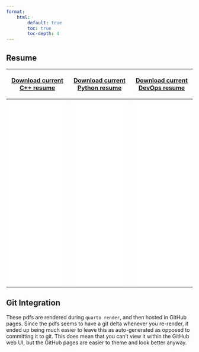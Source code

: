 ```yaml
---
format:
    html:
        default: true
        toc: true
        toc-depth: 4
---
```


::: {.content-visible when-format="html"}

## Resume
```{=html}
<table>
  <thead>
    <tr>
      <th>
        <p class="text-center">
          <a class="btn btn-primary btn-lg cv-download" href="cpp_resume.pdf" target="_blank"> <i class="fa-solid fa-file-arrow-down"></i> Download current C++ resume </a>
        </p>
      </th>
      <th> <p class="text-center">
          <a class="btn btn-primary btn-lg cv-download" href="python_resume.pdf" target="_blank"> <i class="fa-solid fa-file-arrow-down"></i> Download current Python resume </a>
        </p>
      </th>
      <th>
        <p class="text-center">
          <a class="btn btn-primary btn-lg cv-download" href="devops_resume.pdf" target="_blank"> <i class="fa-solid fa-file-arrow-down"></i> Download current DevOps resume  </a>
        </p>
      </th>
    </tr>
  </thead>
  <tbody>
    <tr>
      <td>
        <iframe src="cpp_resume.pdf" height=500px style="border: 0.5px" position="absolute" top=0 left=0 width=100% height=100%></iframe>
      </td>
      <td>
        <iframe src="python_resume.pdf" height=500px style="border: 0.5px" position="absolute" top=0 left=0 width=100% height=100%></iframe>
      </td>
      <td>
        <iframe src="devops_resume.pdf" height=500px style="border: 0.5px" position="absolute" top=0 left=0 width=100% height=100%></iframe>
      </td>
    </tr>
  </tbody>
<table>


```

## Git Integration

These pdfs are rendered during `quarto render`, and then hosted in GitHub pages. Since the pdfs seems to have a git delta whenever you re-render, it ended up being much easier to leave this as auto-generated as opposed to committing it to git. This does mean that you can't view it within the GitHub web UI, but the GitHub pages are easier to theme and look better anyway.

:::
